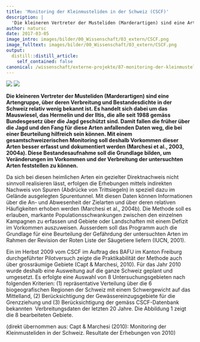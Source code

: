 ```yaml
---
title: 'Monitoring der Kleinmusteliden in der Schweiz (CSCF)'
description: |
  'Die kleineren Vertreter der Musteliden (Marderartigen) sind eine Artengruppe, über deren Verbreitung und Bestandesdichte in der Schweiz relativ wenig bekannt ist. Es handelt sich dabei um das Mauswiesel, das Hermelin und der Iltis, die alle seit 1988 gemäss Bundesgesetz über die Jagd geschützt sind. Damit fallen die früher über die Jagd und den Fang für diese Arten anfallenden Daten weg, die bei einer Beurteilung hilfreich sein können. Mit einem gesamtschweizerischen Monitoring soll deshalb Vorkommen dieser Arten besser erfasst und dokumentiert werden.'
author: natursc
date: 2017-03-05
image_intro: images/bilder/00_Wissenschaft/03_extern/CSCF.png
image_fulltext: images/bilder/00_Wissenschaft/03_extern/CSCF.png
output:
  distill::distill_article:
    self_contained: false
canonical: /wissenschaft/externe-projekte/87-monitoring-der-kleinmusteliden-in-der-schweiz-cscf
---
```


![](images/bilder/00_Wissenschaft/03_extern/CSCF.png) <!--image_intro-->
![](images/bilder/00_Wissenschaft/03_extern/CSCF.png) <!--image_fulltext-->

**Die kleineren Vertreter der Musteliden (Marderartigen) sind eine
Artengruppe, über deren Verbreitung und Bestandesdichte in der Schweiz
relativ wenig bekannt ist. Es handelt sich dabei um das Mauswiesel, das
Hermelin und der Iltis, die alle seit 1988 gemäss Bundesgesetz über die
Jagd geschützt sind. Damit fallen die früher über die Jagd und den Fang
für diese Arten anfallenden Daten weg, die bei einer Beurteilung
hilfreich sein können. Mit einem gesamtschweizerischen Monitoring soll
deshalb Vorkommen dieser Arten besser erfasst und dokumentiert werden
(Marchesi et al., 2003, 2004a). Diese Bestandesaufnahme soll die
Grundlage bilden, um Veränderungen im Vorkommen und der Verbreitung der
untersuchten Arten feststellen zu können.**

Da sich bei diesen heimlichen Arten ein gezielter Direktnachweis nicht
sinnvoll realisieren lässt, erfolgen die Erhebungen mittels indirekten
Nachweis von Spuren (Abdrücke von Trittsiegeln) in speziell dazu im
Gelände ausgelegten Spurentunnel. Mit diesen Daten können Informationen
über die An- und Abwesenheit der Zielarten und über deren relativen
Häufigkeiten erhoben werden (Marchesi et al., 2004b). Die Methode soll
es erlauben, markante Populationsschwankungen zwischen den einzelnen
Kampagnen zu erfassen und Gebiete oder Landschaften mit einem Defizit im
Vorkommen auszuweisen. Ausserdem soll das Programm auch die Grundlage
für eine Beurteilung der Gefährdung der untersuchten Arten im Rahmen der
Revision der Roten Liste der Säugetiere liefern (IUCN, 2001).

Ein im Herbst 2009 vom CSCF im Auftrag des BAFU im Kanton Freiburg
durchgeführter Pilotversuch zeigte die Praktikabilität der Methode auch
über grossräumige Gebiete (Capt & Marchesi, 2010). Für das Jahr 2010
wurde deshalb eine Ausweitung auf die ganze Schweiz geplant und
umgesetzt. Es erfolgte eine Auswahl von 8 Untersuchungsgebieten nach
folgenden Kriterien: (1) repräsentative Verteilung über die 6
biogeografischen Regionen der Schweiz mit einem Schwergewicht auf das  
Mittelland, (2) Berücksichtigung der Gewässereinzugsgebiete für die
Grenzziehung und (3) Berücksichtigung der gemäss CSCF-Datenbank
bekannten  Verbreitungsdaten der letzten 20 Jahre. Die Abbildung 1 zeigt
die 8 bearbeiteten Gebiete.

(direkt übernommen aus: Capt & Marchesi (2010): Monitoring der
Kleinmusteliden in der Schweiz. Resultate der Erhebungen von 2010)

<!--http://wieselundco.ch/wissenschaft/externe-projekte/87-monitoring-der-kleinmusteliden-in-der-schweiz-cscf-->

